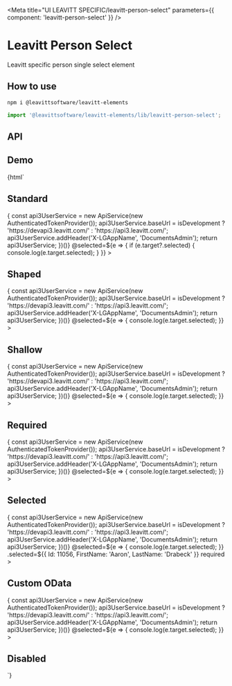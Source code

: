 

<Meta title="UI LEAVITT SPECIFIC/leavitt-person-select" parameters={{ component: 'leavitt-person-select' }} />

# Leavitt Person Select

Leavitt specific person single select element

## How to use

```bash
npm i @leavittsoftware/leavitt-elements
```

```js
import '@leavittsoftware/leavitt-elements/lib/leavitt-person-select';
```

## API

<ArgsTable of="leavitt-person-select" />

## Demo

<Canvas withToolbar>
  <Story name="Docs">
    {html` <h2 demo>Standard</h2>
      <leavitt-person-select
        style="width:350px"
        .apiService=${(() => {
          const api3UserService = new ApiService(new AuthenticatedTokenProvider());
          api3UserService.baseUrl = isDevelopment ? 'https://devapi3.leavitt.com/' : 'https://api3.leavitt.com/';
          api3UserService.addHeader('X-LGAppName', 'DocumentsAdmin');
          return api3UserService;
        })()}
        @selected=${e => {
          if (e.target?.selected) {
            console.log(e.target.selected);
          }
        }}
      ></leavitt-person-select>
      <h2 demo>Shaped</h2>
      <leavitt-person-select
        shaped
        .apiService=${(() => {
          const api3UserService = new ApiService(new AuthenticatedTokenProvider());
          api3UserService.baseUrl = isDevelopment ? 'https://devapi3.leavitt.com/' : 'https://api3.leavitt.com/';
          api3UserService.addHeader('X-LGAppName', 'DocumentsAdmin');
          return api3UserService;
        })()}
        @selected=${e => {
          console.log(e.target.selected);
        }}
      ></leavitt-person-select>
      <h2 demo>Shallow</h2>
      <leavitt-person-select
        shallow
        .apiService=${(() => {
          const api3UserService = new ApiService(new AuthenticatedTokenProvider());
          api3UserService.baseUrl = isDevelopment ? 'https://devapi3.leavitt.com/' : 'https://api3.leavitt.com/';
          api3UserService.addHeader('X-LGAppName', 'DocumentsAdmin');
          return api3UserService;
        })()}
        @selected=${e => {
          console.log(e.target.selected);
        }}
      ></leavitt-person-select>
      <h2 demo>Required</h2>
      <leavitt-person-select
        required
        .apiService=${(() => {
          const api3UserService = new ApiService(new AuthenticatedTokenProvider());
          api3UserService.baseUrl = isDevelopment ? 'https://devapi3.leavitt.com/' : 'https://api3.leavitt.com/';
          api3UserService.addHeader('X-LGAppName', 'DocumentsAdmin');
          return api3UserService;
        })()}
        @selected=${e => {
          console.log(e.target.selected);
        }}
      ></leavitt-person-select>
      <h2 demo>Selected</h2>
      <leavitt-person-select
        .apiService=${(() => {
          const api3UserService = new ApiService(new AuthenticatedTokenProvider());
          api3UserService.baseUrl = isDevelopment ? 'https://devapi3.leavitt.com/' : 'https://api3.leavitt.com/';
          api3UserService.addHeader('X-LGAppName', 'DocumentsAdmin');
          return api3UserService;
        })()}
        @selected=${e => {
          console.log(e.target.selected);
        }}
        .selected=${{ Id: 11056, FirstName: 'Aaron', LastName: 'Drabeck' }}
        required
      ></leavitt-person-select>
      <h2 demo>Custom OData</h2>
      <leavitt-person-select
        .odataParts=${['top=8', 'orderby=FirstName', 'select=FirstName,LastName,CompanyName,Id,Biography', 'count=true', 'filter=Biography ne null']}
        .apiService=${(() => {
          const api3UserService = new ApiService(new AuthenticatedTokenProvider());
          api3UserService.baseUrl = isDevelopment ? 'https://devapi3.leavitt.com/' : 'https://api3.leavitt.com/';
          api3UserService.addHeader('X-LGAppName', 'DocumentsAdmin');
          return api3UserService;
        })()}
        @selected=${e => {
          console.log(e.target.selected);
        }}
      ></leavitt-person-select>
      <h2 demo>Disabled</h2>
      <leavitt-person-select disabled></leavitt-person-select>`}
  </Story>
</Canvas>
